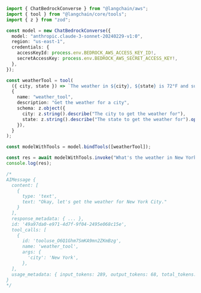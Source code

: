 ```typescript
import { ChatBedrockConverse } from "@langchain/aws";
import { tool } from "@langchain/core/tools";
import { z } from "zod";

const model = new ChatBedrockConverse({
  model: "anthropic.claude-3-sonnet-20240229-v1:0",
  region: "us-east-1",
  credentials: {
    accessKeyId: process.env.BEDROCK_AWS_ACCESS_KEY_ID!,
    secretAccessKey: process.env.BEDROCK_AWS_SECRET_ACCESS_KEY!,
  },
});

const weatherTool = tool(
  ({ city, state }) => `The weather in ${city}, ${state} is 72°F and sunny`,
  {
    name: "weather_tool",
    description: "Get the weather for a city",
    schema: z.object({
      city: z.string().describe("The city to get the weather for"),
      state: z.string().describe("The state to get the weather for").optional(),
    }),
  }
);

const modelWithTools = model.bindTools([weatherTool]);

const res = await modelWithTools.invoke("What's the weather in New York?");
console.log(res);

/*
AIMessage {
  content: [
    {
      type: 'text',
      text: "Okay, let's get the weather for New York City."
    }
  ],
  response_metadata: { ... },
  id: '49a97da0-e971-4d7f-9f04-2495e068c15e',
  tool_calls: [
    {
      id: 'tooluse_O6Q1Ghm7SmKA9mn2ZKmBzg',
      name: 'weather_tool',
      args: {
        'city': 'New York',
      },
  ],
  usage_metadata: { input_tokens: 289, output_tokens: 68, total_tokens: 357 }
}
*/
```